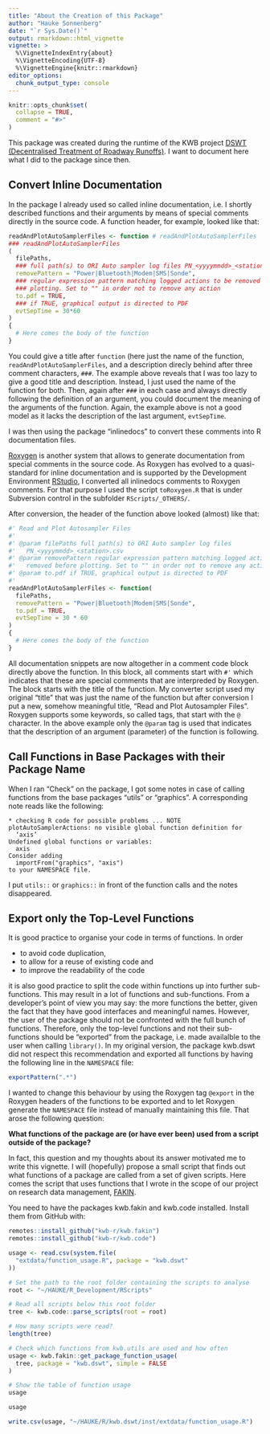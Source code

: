 ```yaml
---
title: "About the Creation of this Package"
author: "Hauke Sonnenberg"
date: "`r Sys.Date()`"
output: rmarkdown::html_vignette
vignette: >
  %\VignetteIndexEntry{about}
  %\VignetteEncoding{UTF-8}
  %\VignetteEngine{knitr::rmarkdown}
editor_options: 
  chunk_output_type: console
---
```


```r
knitr::opts_chunk$set(
  collapse = TRUE,
  comment = "#>"
)
```

This package was created during the runtime of the KWB project 
[DSWT (Decentralised Treatment of Roadway Runoffs)](https://www.kompetenz-wasser.de/en/project/dswt-dezentrale-reinigung-von-strassenabfluessen/).
I want to document here what I did to the package since then.

## Convert Inline Documentation

In the package I already used so called inline documentation, i.e. I shortly
described functions and their arguments by means of special comments directly
in the source code. A function header, for example, looked like that:

```r
readAndPlotAutoSamplerFiles <- function # readAndPlotAutoSamplerFiles
### readAndPlotAutoSamplerFiles
(
  filePaths,
  ### full path(s) to ORI Auto sampler log files PN_<yyyymmdd>_<station>.csv
  removePattern = "Power|Bluetooth|Modem|SMS|Sonde",
  ### regular expression pattern matching logged actions to be removed before
  ### plotting. Set to "" in order not to remove any action
  to.pdf = TRUE,
  ### if TRUE, graphical output is directed to PDF
  evtSepTime = 30*60
)
{
  # Here comes the body of the function
}
```

You could give a title after `function` (here just the name of the function,
`readAndPlotAutoSamplerFiles`, and a description direcly behind after three
comment characters, `###`. The example above reveals that I was too lazy to give
a good title and description. Instead, I just used the name of the function for
both. Then, again after `###` in each case and always directly following the
definition of an argument, you could document the meaning of the arguments of
the function. Again, the example above is not a good model as it lacks the
description of the last argument, `evtSepTime`.

I was then using the package "inlinedocs" to convert these comments into R
documentation files.

[Roxygen](https://cran.r-project.org/web/packages/roxygen2/vignettes/roxygen2.html)
is another system that allows to generate documentation from special comments in
the source code. As Roxygen has evolved to a quasi-standard for inline
documentation and is supported by the Development Environment
[RStudio](https://www.rstudio.com/), I converted all inlinedocs comments to
Roxygen comments. For that purpose I used the script `toRoxygen.R` that is under
Subversion control in the subfolder `RScripts/_OTHERS/`.

After conversion, the header of the function above looked (almost) like that:

```r
#' Read and Plot Autosampler Files
#' 
#' @param filePaths full path(s) to ORI Auto sampler log files
#'   PN_<yyyymmdd>_<station>.csv
#' @param removePattern regular expression pattern matching logged actions to be
#'   removed before plotting. Set to "" in order not to remove any action
#' @param to.pdf if TRUE, graphical output is directed to PDF
#' 
readAndPlotAutoSamplerFiles <- function(
  filePaths,
  removePattern = "Power|Bluetooth|Modem|SMS|Sonde",
  to.pdf = TRUE,
  evtSepTime = 30 * 60
)
{
  # Here comes the body of the function
}
```

All documentation snippets are now altogether in a comment code block directly
above the function. In this block, all comments start with `#'` which indicates
that these are special comments that are interpreded by Roxygen. The block
starts with the title of the function. My converter script used my original
"title" that was just the name of the function but after conversion I put a new,
somehow meaningful title, "Read and Plot Autosampler Files". Roxygen supports
some keywords, so called tags, that start with the `@` character. In the above
example only the `@param` tag is used that indicates that the description of an
argument (parameter) of the function is following.

## Call Functions in Base Packages with their Package Name

When I ran "Check" on the package, I got some notes in case of calling functions
from the base packages "utils" or "graphics". A corresponding note reads like 
the following:

```
* checking R code for possible problems ... NOTE
plotAutoSamplerActions: no visible global function definition for
  ‘axis’
Undefined global functions or variables:
  axis
Consider adding
  importFrom("graphics", "axis")
to your NAMESPACE file.
```

I put `utils::` or `graphics::` in front of the function calls and the notes
disappeared.

## Export only the Top-Level Functions

It is good practice to organise your code in terms of functions. In order 

* to avoid code duplication, 
* to allow for a reuse of existing code and 
* to improve the readability of the code 

it is also good practice to split the code within functions up into further
sub-functions. This may result in a lot of functions and sub-functions. From a
developer's point of view you may say: the more functions the better, given the
fact that they have good interfaces and meaningful names. However, the user of
the package should not be confronted with the full bunch of functions. 
Therefore, only the top-level functions and not their sub-functions should be
"exported" from the package, i.e. made availalble to the user when calling
` library()`. In my original version, the package kwb.dswt did not respect this
recommendation and exported all functions by having the following line in the
`NAMESPACE` file:

```r
exportPattern(".*")
```

I wanted to change this behaviour by using the Roxygen tag `@export` in the
Roxygen headers of the functions to be exported and to let Roxygen generate the
`NAMESPACE` file instead of manually maintaining this file. That arose the
following question: 

**What functions of the package are (or have ever been) used from a script outside of the package?**

In fact, this question and my thoughts about its answer motivated me to write
this vignette. I will (hopefully) propose a small script that finds out what
functions of a package are called from a set of given scripts. Here comes the
script that uses functions that I wrote in the scope of our project on research
data management, [FAKIN](https://www.kompetenz-wasser.de/en/project/fakin-research-data-management/).

You need to have the packages kwb.fakin and kwb.code installed. Install them from
GitHub with:

```r
remotes::install_github("kwb-r/kwb.fakin")
remotes::install_github("kwb-r/kwb.code")
```


```r
usage <- read.csv(system.file(
  "extdata/function_usage.R", package = "kwb.dswt"
))
```

```r
# Set the path to the root folder containing the scripts to analyse
root <- "~/HAUKE/R_Development/RScripts"

# Read all scripts below this root folder
tree <- kwb.code::parse_scripts(root = root)

# How many scripts were read?
length(tree)

# Check which functions from kwb.utils are used and how often
usage <- kwb.fakin::get_package_function_usage(
  tree, package = "kwb.dswt", simple = FALSE
)

# Show the table of function usage
usage
```

```r
usage
```

```r
write.csv(usage, "~/HAUKE/R/kwb.dswt/inst/extdata/function_usage.R")
```
